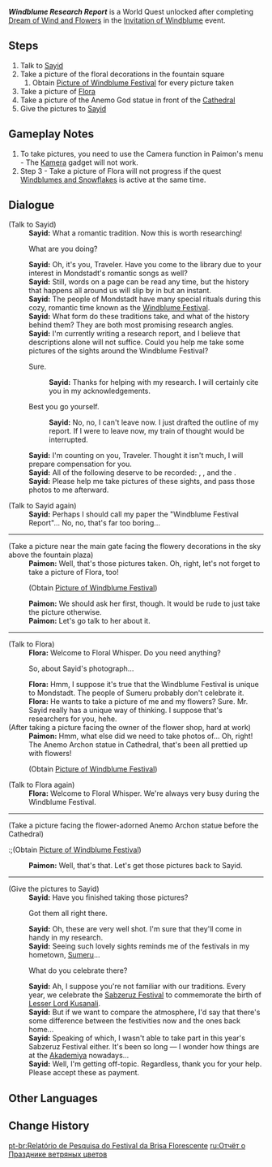 {{Quest Infobox
|id            = 70000
|image         = 
|type          = World
|event_name    = Invitation of Windblume
|requirement   = Complete [[Dream of Wind and Flowers]]<br>Complete [[Windblumes and Snowflakes]] to take Flora's picture.
|startLocation = [[Mondstadt City|Mondstadt]], [[Mondstadt]]
|prev          = 
|next          = 
|rewards       = Primogem*20;Hero's Wit*2;Mora*20,000
|characters    = Flora; Paimon; Sayid; Traveler
|region        = Mondstadt
|area          = Starfell Valley
|subarea       = Mondstadt City
}}
'''''Windblume Research Report''''' is a World Quest unlocked after completing [[Dream of Wind and Flowers]] in the [[Invitation of Windblume]] event.

==Steps==
# Talk to [[Sayid]]
# Take a picture of the floral decorations in the fountain square
##Obtain [[Picture of Windblume Festival]] for every picture taken
# Take a picture of [[Flora]]
# Take a picture of the Anemo God statue in front of the [[Favonius Cathedral|Cathedral]]
# Give the pictures to [[Sayid]]

==Gameplay Notes==
# To take pictures, you need to use the Camera function in Paimon's menu - The [[Kamera]] gadget will not work.
# Step 3 - Take a picture of Flora will not progress if the quest [[Windblumes and Snowflakes]] is active at the same time.

==Dialogue==
{{Quest Description|The ever-studious researcher, Sayid from Sumeru, has become intrigued by the Windblume Festival.}}
{{Dialogue Start}}
;(Talk to Sayid)
:'''Sayid:''' What a romantic tradition. Now this is worth researching!
:{{DIcon}} What are you doing?
:'''Sayid:''' Oh, it's you, Traveler. Have you come to the library due to your interest in Mondstadt's romantic songs as well?
:'''Sayid:''' Still, words on a page can be read any time, but the history that happens all around us will slip by in but an instant.
:'''Sayid:''' The people of Mondstadt have many special rituals during this cozy, romantic time known as the [[Windblume Festival]].
:'''Sayid:''' What form do these traditions take, and what of the history behind them? They are both most promising research angles.
:'''Sayid:''' I'm currently writing a research report, and I believe that descriptions alone will not suffice. Could you help me take some pictures of the sights around the Windblume Festival?
:{{DIcon}} Sure.
::'''Sayid:''' Thanks for helping with my research. I will certainly cite you in my acknowledgements.
:{{DIcon}} Best you go yourself.
::'''Sayid:''' No, no, I can't leave now. I just drafted the outline of my report. If I were to leave now, my train of thought would be interrupted.
:'''Sayid:''' I'm counting on you, Traveler. Thought it isn't much, I will prepare compensation for you.
:'''Sayid:''' All of the following deserve to be recorded: {{Color|buzzword|the floral decorations in the fountain plaza}}, {{Color|buzzword|the Anemo Archon statue adorned with flowers in front of the Cathedral}}, and the {{Color|buzzword|flower shop owner, hard at work}}.
:'''Sayid:''' Please help me take pictures of these sights, and pass those photos to me afterward.

;(Talk to Sayid again)
:'''Sayid:''' Perhaps I should call my paper the "Windblume Festival Report"... No, no, that's far too boring...
----
;(Take a picture near the main gate facing the flowery decorations in the sky above the fountain plaza)
:'''Paimon:''' Well, that's those pictures taken. Oh, right, let's not forget to take a picture of Flora, too!
:;(Obtain [[Picture of Windblume Festival]])
:'''Paimon:''' We should ask her first, though. It would be rude to just take the picture otherwise.
:'''Paimon:''' Let's go talk to her about it.
----
;(Talk to Flora)
:'''Flora:''' Welcome to Floral Whisper. Do you need anything?
:{{DIcon}} So, about Sayid's photograph...
:'''Flora:''' Hmm, I suppose it's true that the Windblume Festival is unique to Mondstadt. The people of Sumeru probably don't celebrate it.
:'''Flora:''' He wants to take a picture of me and my flowers? Sure. Mr. Sayid really has a unique way of thinking. I suppose that's researchers for you, hehe.
;(After taking a picture facing the owner of the flower shop, hard at work)
:'''Paimon:''' Hmm, what else did we need to take photos of... Oh, right! The Anemo Archon statue in Cathedral, that's been all prettied up with flowers!
:;(Obtain [[Picture of Windblume Festival]])

;(Talk to Flora again)<!--only appears during this quest, but it might be wrong-->
:'''Flora:''' Welcome to Floral Whisper. We're always very busy during the Windblume Festival.
----
;(Take a picture facing the flower-adorned Anemo Archon statue before the Cathedral)
:;(Obtain [[Picture of Windblume Festival]])
:'''Paimon:''' Well, that's that. Let's get those pictures back to Sayid.
----
;(Give the pictures to Sayid)
:'''Sayid:''' Have you finished taking those pictures?
:{{DIcon}} Got them all right there.
:'''Sayid:''' Oh, these are very well shot. I'm sure that they'll come in handy in my research.
:'''Sayid:''' Seeing such lovely sights reminds me of the festivals in my hometown, [[Sumeru]]...
:{{DIcon}} What do you celebrate there?
:'''Sayid:''' Ah, I suppose you're not familiar with our traditions. Every year, we celebrate the [[Sabzeruz Festival]] to commemorate the birth of [[Lesser Lord Kusanali]].
:'''Sayid:''' But if we want to compare the atmosphere, I'd say that there's some difference between the festivities now and the ones back home...
:'''Sayid:''' Speaking of which, I wasn't able to take part in this year's Sabzeruz Festival either. It's been so long &mdash; I wonder how things are at the [[Sumeru Akademiya|Akademiya]] nowadays...
:'''Sayid:''' Well, I'm getting off-topic. Regardless, thank you for your help. Please accept these as payment.
{{Dialogue End}}

==Other Languages==
{{Other Languages
|en      = Windblume Research Report
|zhs     = 风花节研究报告
|zhs_rm  = Fēnghuājié Yánjiū Bàogào
|zht     = 風花節研究報告
|zht_rm  = Fēnghuājié Yánjiù Bàogào
|zh_tl   = Wind-Flower Festival Research Report
|ja      = 風花祭研究報告
|ja_rm   = Windoburuumu-sai Kenkyuu Houkoku
|ja_tl   = Windblume Research Report
|ko      = 윈드블룸 축제 연구 리포트
|ko_tl   = Windblume Festival Research Report
|es      = Investigación sobre la flor de viento
|es_tl   = Investigation on the Wind Flower
|fr      = Recherches sur la Fête des alizées
|fr_tl   = Research on the {{Lex|Windblume|fr}} Festival
|ru      = Отчёт о Празднике ветряных цветов
|ru_tl   = {{Lexicon|Windblume Festival|ru}} Report
|th      = รายงานการวิจัยเทศกาล Windblume
|th_rm   = 
|th_tl   = 
|vi      = Báo Cáo Nghiên Cứu Lễ Hội Hoa Gió
|vi_tl   = 
|de      = Windblumen-Forschungsbericht
|de_tl   = Windblume Research Report
|id      = Laporan Penelitian Windblume
|id_tl   = Windblume Research Report
|pt      = Relatório de Pesquisa do Festival da Brisa Florescente
|pt_tl   = Research Report of the Blooming Breeze Festival
}}

==Change History==
{{Change History|1.4}}

[[pt-br:Relatório de Pesquisa do Festival da Brisa Florescente]]
[[ru:Отчёт о Празднике ветряных цветов]]